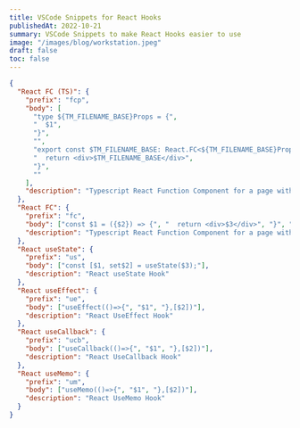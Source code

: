 ```yaml
---
title: VSCode Snippets for React Hooks
publishedAt: 2022-10-21
summary: VSCode Snippets to make React Hooks easier to use
image: "/images/blog/workstation.jpeg"
draft: false
toc: false
---
```


```json title=".vscode/react.code-snippets"
{
  "React FC (TS)": {
    "prefix": "fcp",
    "body": [
      "type ${TM_FILENAME_BASE}Props = {",
      "  $1",
      "}",
      "",
      "export const $TM_FILENAME_BASE: React.FC<${TM_FILENAME_BASE}Props> = ({$2}) => {",
      "  return <div>$TM_FILENAME_BASE</div>",
      "}",
      ""
    ],
    "description": "Typescript React Function Component for a page with props"
  },
  "React FC": {
    "prefix": "fc",
    "body": ["const $1 = ({$2}) => {", "  return <div>$3</div>", "}", ""],
    "description": "Typescript React Function Component for a page with props"
  },
  "React useState": {
    "prefix": "us",
    "body": ["const [$1, set$2] = useState($3);"],
    "description": "React useState Hook"
  },
  "React useEffect": {
    "prefix": "ue",
    "body": ["useEffect(()=>{", "$1", "},[$2])"],
    "description": "React UseEffect Hook"
  },
  "React useCallback": {
    "prefix": "ucb",
    "body": ["useCallback(()=>{", "$1", "},[$2])"],
    "description": "React UseCallback Hook"
  },
  "React useMemo": {
    "prefix": "um",
    "body": ["useMemo(()=>{", "$1", "},[$2])"],
    "description": "React UseMemo Hook"
  }
}
```
